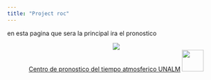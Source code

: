 ```yaml
---
title: "Project roc"
---
```


en esta pagina que sera la principal ira el pronostico

<center>![](https://scontent.flim18-1.fna.fbcdn.net/v/t1.0-9/80029832_441546226746892_1128765294274150400_n.png?_nc_cat=104&_nc_ohc=evRSzbU9X0EAQkuoA4C0hhYU5r3WHNkCqhjKhen1BK4t3pKFo14OmX1XQ&_nc_ht=scontent.flim18-1.fna&oh=973f162af0c0d99dfcc230d4db364c1c&oe=5E791979)</center>

<center> [Centro de pronostico del tiempo atmosferico UNALM][1] [<img src="http://live.staticflickr.com/65535/49194228253_1db7727ba4_n.jpg" width="50" height="50" />](https://www.facebook.com/CPTAUnalm)</center>

[1]: https://www.facebook.com/CPTAUnalm


